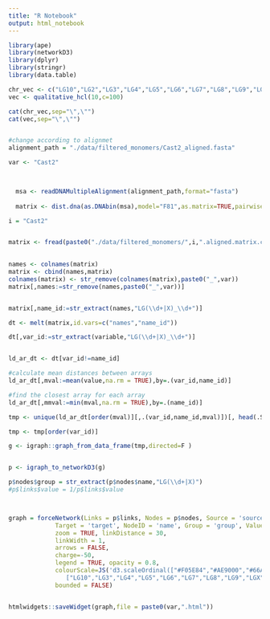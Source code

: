 ```yaml
---
title: "R Notebook"
output: html_notebook
---
```



```r
library(ape)
library(networkD3)
library(dplyr)
library(stringr)
library(data.table)

```


```r
chr_vec <- c("LG10","LG2","LG3","LG4","LG5","LG6","LG7","LG8","LG9","LGX")
vec <- qualitative_hcl(10,c=100)

cat(chr_vec,sep="\",\"")
cat(vec,sep="\",\"")


#change according to alignmet
alignment_path = "./data/filtered_monomers/Cast2_aligned.fasta"

var <- "Cast2"

  

  msa <- readDNAMultipleAlignment(alignment_path,format="fasta")
  
  matrix <- dist.dna(as.DNAbin(msa),model="F81",as.matrix=TRUE,pairwise.deletion=TRUE) %>% as.data.table()

i = "Cast2"  


matrix <- fread(paste0("./data/filtered_monomers/",i,".aligned.matrix.csv"))
  

names <- colnames(matrix)
matrix <- cbind(names,matrix)
colnames(matrix) <- str_remove(colnames(matrix),paste0("_",var))
matrix[,names:=str_remove(names,paste0("_",var))]


matrix[,name_id:=str_extract(names,"LG(\\d+|X)_\\d+")]

dt <- melt(matrix,id.vars=c("names","name_id"))

dt[,var_id:=str_extract(variable,"LG(\\d+|X)_\\d+")]


ld_ar_dt <- dt[var_id!=name_id]

#calculate mean distances between arrays
ld_ar_dt[,mval:=mean(value,na.rm = TRUE),by=.(var_id,name_id)]

#find the closest array for each array
ld_ar_dt[,mmval:=min(mval,na.rm = TRUE),by=.(name_id)]

tmp <- unique(ld_ar_dt[order(mval)][,.(var_id,name_id,mval)])[, head(.SD, 5), by=.(var_id)]

tmp <- tmp[order(var_id)]

g <- igraph::graph_from_data_frame(tmp,directed=F )


p <- igraph_to_networkD3(g) 

p$nodes$group = str_extract(p$nodes$name,"LG(\\d+|X)")
#p$links$value = 1/p$links$value



graph = forceNetwork(Links = p$links, Nodes = p$nodes, Source = 'source',
             Target = 'target', NodeID = 'name', Group = 'group', Value = "value",
             zoom = TRUE, linkDistance = 30,
             linkWidth = 1,
             arrows = FALSE,
             charge=-50,
             legend = TRUE, opacity = 0.8,
             colourScale=JS('d3.scaleOrdinal(["#F05E84","#AE9000","#66A200","#00AE48","#00B39C","#00ABD7","#3892F9","#C16AF4","#EE50C9"],
                ["LG10","LG3","LG4","LG5","LG6","LG7","LG8","LG9","LGX"]);'),
             bounded = FALSE)


htmlwidgets::saveWidget(graph,file = paste0(var,".html"))



```


